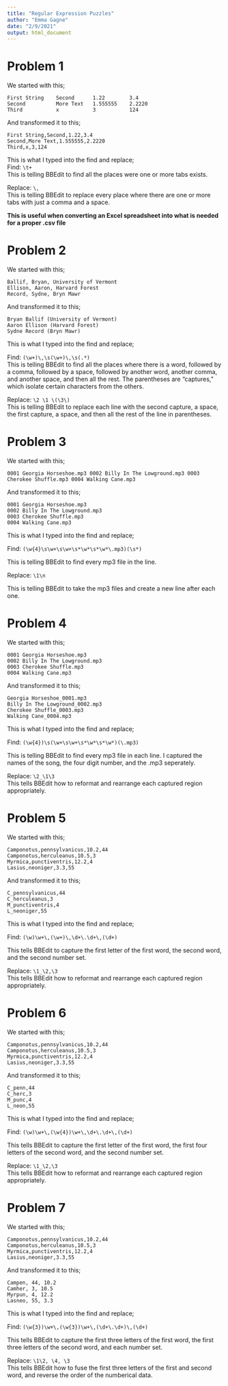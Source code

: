 ```yaml
---
title: "Regular Expression Puzzles"
author: "Emma Gagne"
date: "2/9/2021"
output: html_document
---
```


# Problem 1

We started with this;

```
First String    Second      1.22        3.4
Second          More Text   1.555555    2.2220
Third           x           3           124
```

And transformed it to this;
```
First String,Second,1.22,3.4
Second,More Text,1.555555,2.2220
Third,x,3,124
```
This is what I typed into the find and replace;  
Find: `\t+`  
This is telling BBEdit to find all the places were one or more tabs exists.

Replace: `\, `  
This is telling BBEdit to replace every place where there are one or more tabs with just a comma and a space.

**This is useful when converting an Excel spreadsheet into what is needed for a proper .csv file**

# Problem 2

We started with this; 
```
Ballif, Bryan, University of Vermont
Ellison, Aaron, Harvard Forest
Record, Sydne, Bryn Mawr
```

And transformed it to this;
```
Bryan Ballif (University of Vermont)
Aaron Ellison (Harvard Forest)
Sydne Record (Bryn Mawr)
```

This is what I typed into the find and replace;

Find: `(\w+)\,\s(\w+)\,\s(.*)`  
This is telling BBEdit to find all the places where there is a word, followed by a comma, followed by a space, followed by another word, another comma, and another space, and then all the rest. The parentheses are "captures," which isolate certain characters from the others.  

Replace: `\2 \1 \(\3\)`  
This is telling BBEdit to replace each line with the second capture, a space, the first capture, a space, and then all the rest of the line in parentheses.

# Problem 3

We started with this; 
```
0001 Georgia Horseshoe.mp3 0002 Billy In The Lowground.mp3 0003 Cherokee Shuffle.mp3 0004 Walking Cane.mp3
```

And transformed it to this;
```
0001 Georgia Horseshoe.mp3
0002 Billy In The Lowground.mp3
0003 Cherokee Shuffle.mp3
0004 Walking Cane.mp3
```

This is what I typed into the find and replace;

Find: `(\w{4}\s\w+\s\w+\s*\w*\s*\w*\.mp3)(\s*)`

This is telling BBEdit to find every mp3 file in the line.  

Replace: `\1\n`

This is telling BBEdit to take the mp3 files and create a new line after each one.

# Problem 4

We started with this; 
```
0001 Georgia Horseshoe.mp3
0002 Billy In The Lowground.mp3
0003 Cherokee Shuffle.mp3
0004 Walking Cane.mp3
```

And transformed it to this;
```
Georgia Horseshoe_0001.mp3
Billy In The Lowground_0002.mp3
Cherokee Shuffle_0003.mp3
Walking Cane_0004.mp3
```

This is what I typed into the find and replace;

Find: `(\w{4})\s(\w+\s\w+\s*\w*\s*\w*)(\.mp3)`

This is telling BBEdit to find every mp3 file in each line. I captured the names of the song, the four digit number, and the .mp3 seperately.  

Replace: `\2_\1\3`  
This tells BBEdit how to reformat and rearrange each captured region appropriately.

# Problem 5

We started with this; 
```
Camponotus,pennsylvanicus,10.2,44
Camponotus,herculeanus,10.5,3
Myrmica,punctiventris,12.2,4
Lasius,neoniger,3.3,55
```

And transformed it to this;
```
C_pennsylvanicus,44
C_herculeanus,3
M_punctiventris,4
L_neoniger,55
```

This is what I typed into the find and replace;

Find: `(\w)\w+\,(\w+)\,\d+\.\d+\,(\d+)`

This tells BBEdit to capture the first letter of the first word, the second word, and the second number set.   

Replace: `\1_\2,\3`  
This tells BBEdit how to reformat and rearrange each captured region appropriately.

# Problem 6

We started with this; 
```
Camponotus,pennsylvanicus,10.2,44
Camponotus,herculeanus,10.5,3
Myrmica,punctiventris,12.2,4
Lasius,neoniger,3.3,55
```

And transformed it to this;
```
C_penn,44
C_herc,3
M_punc,4
L_neon,55
```

This is what I typed into the find and replace;

Find: `(\w)\w+\,(\w{4})\w+\,\d+\.\d+\,(\d+)`

This tells BBEdit to capture the first letter of the first word, the first four letters of the second word, and the second number set.   

Replace: `\1_\2,\3`  
This tells BBEdit how to reformat and rearrange each captured region appropriately.

# Problem 7

We started with this; 
```
Camponotus,pennsylvanicus,10.2,44
Camponotus,herculeanus,10.5,3
Myrmica,punctiventris,12.2,4
Lasius,neoniger,3.3,55
```

And transformed it to this;
```
Campen, 44, 10.2
Camher, 3, 10.5
Myrpun, 4, 12.2
Lasneo, 55, 3.3
```

This is what I typed into the find and replace;

Find: `(\w{3})\w+\,(\w{3})\w+\,(\d+\.\d+)\,(\d+)`

This tells BBEdit to capture the first three letters of the first word, the first three letters of the second word, and each number set.   

Replace: `\1\2, \4, \3`  
This tells BBEdit how to fuse the first three letters of the first and second word, and reverse the order of the numberical data.
